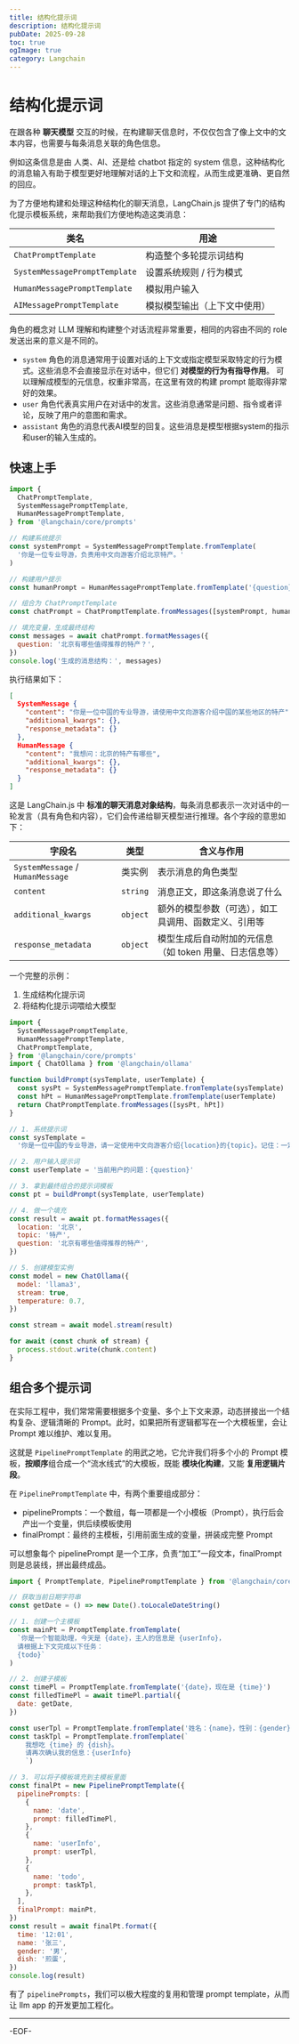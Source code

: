```yaml
---
title: 结构化提示词
description: 结构化提示词
pubDate: 2025-09-28
toc: true
ogImage: true
category: Langchain
---
```


# 结构化提示词

在跟各种 **聊天模型** 交互的时候，在构建聊天信息时，不仅仅包含了像上文中的文本内容，也需要与每条消息关联的角色信息。

例如这条信息是由 人类、AI、还是给 chatbot 指定的 system 信息，这种结构化的消息输入有助于模型更好地理解对话的上下文和流程，从而生成更准确、更自然的回应。

为了方便地构建和处理这种结构化的聊天消息，LangChain.js 提供了专门的结构化提示模板系统，来帮助我们方便地构造这类消息：

| 类名                          | 用途                         |
| ----------------------------- | ---------------------------- |
| `ChatPromptTemplate`          | 构造整个多轮提示词结构       |
| `SystemMessagePromptTemplate` | 设置系统规则 / 行为模式      |
| `HumanMessagePromptTemplate`  | 模拟用户输入                 |
| `AIMessagePromptTemplate`     | 模拟模型输出（上下文中使用） |

角色的概念对 LLM 理解和构建整个对话流程非常重要，相同的内容由不同的 role 发送出来的意义是不同的。

- `system` 角色的消息通常用于设置对话的上下文或指定模型采取特定的行为模式。这些消息不会直接显示在对话中，但它们 **对模型的行为有指导作用**。 可以理解成模型的元信息，权重非常高，在这里有效的构建 prompt 能取得非常好的效果。
- `user` 角色代表真实用户在对话中的发言。这些消息通常是问题、指令或者评论，反映了用户的意图和需求。
- `assistant` 角色的消息代表AI模型的回复。这些消息是模型根据system的指示和user的输入生成的。

## 快速上手

```js
import {
  ChatPromptTemplate,
  SystemMessagePromptTemplate,
  HumanMessagePromptTemplate,
} from '@langchain/core/prompts'

// 构建系统提示
const systemPrompt = SystemMessagePromptTemplate.fromTemplate(
  '你是一位专业导游，负责用中文向游客介绍北京特产。'
)

// 构建用户提示
const humanPrompt = HumanMessagePromptTemplate.fromTemplate('{question}')

// 组合为 ChatPromptTemplate
const chatPrompt = ChatPromptTemplate.fromMessages([systemPrompt, humanPrompt])

// 填充变量，生成最终结构
const messages = await chatPrompt.formatMessages({
  question: '北京有哪些值得推荐的特产？',
})
console.log('生成的消息结构：', messages)
```

执行结果如下：

```json
[
  SystemMessage {
    "content": "你是一位中国的专业导游，请使用中文向游客介绍中国的某些地区的特产",
    "additional_kwargs": {},
    "response_metadata": {}
  },
  HumanMessage {
    "content": "我想问：北京的特产有哪些",
    "additional_kwargs": {},
    "response_metadata": {}
  }
]
```

这是 LangChain.js 中 **标准的聊天消息对象结构**，每条消息都表示一次对话中的一轮发言（具有角色和内容），它们会传递给聊天模型进行推理。各个字段的意思如下：

| 字段名                           | 类型     | 含义与作用                                              |
| -------------------------------- | -------- | ------------------------------------------------------- |
| `SystemMessage` / `HumanMessage` | 类实例   | 表示消息的角色类型                                      |
| `content`                        | `string` | 消息正文，即这条消息说了什么                            |
| `additional_kwargs`              | `object` | 额外的模型参数（可选），如工具调用、函数定义、引用等    |
| `response_metadata`              | `object` | 模型生成后自动附加的元信息（如 token 用量、日志信息等） |

一个完整的示例：

1. 生成结构化提示词
2. 将结构化提示词喂给大模型

```js
import {
  SystemMessagePromptTemplate,
  HumanMessagePromptTemplate,
  ChatPromptTemplate,
} from '@langchain/core/prompts'
import { ChatOllama } from '@langchain/ollama'

function buildPrompt(sysTemplate, userTemplate) {
  const sysPt = SystemMessagePromptTemplate.fromTemplate(sysTemplate)
  const hPt = HumanMessagePromptTemplate.fromTemplate(userTemplate)
  return ChatPromptTemplate.fromMessages([sysPt, hPt])
}

// 1. 系统提示词
const sysTemplate =
  '你是一位中国的专业导游，请一定使用中文向游客介绍{location}的{topic}。记住：一定要使用中文来介绍'

// 2. 用户输入提示词
const userTemplate = '当前用户的问题：{question}'

// 3. 拿到最终组合的提示词模板
const pt = buildPrompt(sysTemplate, userTemplate)

// 4. 做一个填充
const result = await pt.formatMessages({
  location: '北京',
  topic: '特产',
  question: '北京有哪些值得推荐的特产',
})

// 5. 创建模型实例
const model = new ChatOllama({
  model: 'llama3',
  stream: true,
  temperature: 0.7,
})

const stream = await model.stream(result)

for await (const chunk of stream) {
  process.stdout.write(chunk.content)
}
```

## 组合多个提示词

在实际工程中，我们常常需要根据多个变量、多个上下文来源，动态拼接出一个结构复杂、逻辑清晰的 Prompt。此时，如果把所有逻辑都写在一个大模板里，会让 Prompt 难以维护、难以复用。

这就是 `PipelinePromptTemplate` 的用武之地，它允许我们将多个小的 Prompt 模板，**按顺序**组合成一个“流水线式”的大模板，既能 **模块化构建**，又能 **复用逻辑片段**。

在 `PipelinePromptTemplate` 中，有两个重要组成部分：

- pipelinePrompts：一个数组，每一项都是一个小模板（Prompt），执行后会产出一个变量，供后续模板使用
- finalPrompt：最终的主模板，引用前面生成的变量，拼装成完整 Prompt

可以想象每个 pipelinePrompt 是一个工序，负责“加工”一段文本，finalPrompt 则是总装线，拼出最终成品。

```js
import { PromptTemplate, PipelinePromptTemplate } from '@langchain/core/prompts'

// 获取当前日期字符串
const getDate = () => new Date().toLocaleDateString()

// 1. 创建一个主模板
const mainPt = PromptTemplate.fromTemplate(
  `你是一个智能助理，今天是 {date}，主人的信息是 {userInfo}，
  请根据上下文完成以下任务：
  {todo}`
)

// 2. 创建子模板
const timePl = PromptTemplate.fromTemplate('{date}，现在是 {time}')
const filledTimePl = await timePl.partial({
  date: getDate,
})

const userTpl = PromptTemplate.fromTemplate('姓名：{name}，性别：{gender}')
const taskTpl = PromptTemplate.fromTemplate(`
    我想吃 {time} 的 {dish}。
    请再次确认我的信息：{userInfo}
    `)

// 3. 可以将子模板填充到主模板里面
const finalPt = new PipelinePromptTemplate({
  pipelinePrompts: [
    {
      name: 'date',
      prompt: filledTimePl,
    },
    {
      name: 'userInfo',
      prompt: userTpl,
    },
    {
      name: 'todo',
      prompt: taskTpl,
    },
  ],
  finalPrompt: mainPt,
})
const result = await finalPt.format({
  time: '12:01',
  name: '张三',
  gender: '男',
  dish: '煎蛋',
})
console.log(result)
```

有了 `pipelinePrompts`，我们可以极大程度的复用和管理 prompt template，从而让 llm app 的开发更加工程化。

---

-EOF-
